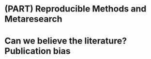 # (PART) Reproducible Methods and Metaresearch{-}

#	Can we believe the literature? Publication bias